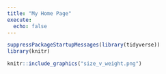 ```yaml
---
title: "My Home Page"
execute: 
  echo: false
---
```


```r
suppressPackageStartupMessages(library(tidyverse))
library(knitr)
```


```r
knitr::include_graphics("size_v_weight.png")
```

